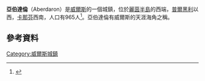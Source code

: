 {{noteTA
| T  = zh-cn:阿贝达隆; zh-tw:亞伯達倫
| 1  = zh-cn:阿贝达隆; zh-tw:亞伯達倫
}} 

{{Infobox UK place
|country = Wales
|latitude = 52.808
|longitude = -4.710
|official_name = Aberdaron
|welsh_name =
|population = 965
|population_ref = ''(2011)''
|static_image_name = Aberdaeron general view, Wales crop.jpg
|static_image_caption = 
|static_image_alt = <!-- see [[WP:ALT|WP:ALT]] -->
|unitary_wales = [[格溫內斯|格溫內斯]]
|lieutenancy_wales = [[格溫內斯|格溫內斯]]
|constituency_welsh_assembly = [[Dwyfor_Meirionnydd_(Assembly_constituency)|Dwyfor Meirionnydd]]
|constituency_westminster = [[德威弗爾-梅里奧尼斯_(英國國會選區)|德威弗爾-梅里奧尼斯]]
|community_wales = Aberdaron
|postcode_district = LL53
|postcode_area = LL
|post_town = PWLLHELI
|dial_code = 01758
|os_grid_reference = SH173268
|cardiff_distance =
}}
'''亞伯達倫'''（Aberdaron）是[[威爾斯|威爾斯]]的一個城鎮，位於[[麗茵半島|麗茵半島]]的西端，[[普爾黑利|普爾黑利]]以西{{convert|14.8|mi|km}}，[[卡那芬|卡那芬]]西南{{convert|33.5|mi|km}}，人口有965人<ref name="population">{{cite web|url=http://www.neighbourhood.statistics.gov.uk/dissemination/viewFullDataset.do?instanceSelection=03070&productId=779&$ph=60_61&datasetInstanceId=3070&startColumn=1&numberOfColumns=8&containerAreaId=790560|title=Census 2001: Parish Headcounts: Gwynedd|publisher=Office for National Statistics|accessdate=16 August 2009|deadurl=yes|archiveurl=https://web.archive.org/web/20100922091920/http://www.neighbourhood.statistics.gov.uk/dissemination/viewFullDataset.do?instanceSelection=03070&productId=779&$ph=60_61&datasetInstanceId=3070&startColumn=1&numberOfColumns=8&containerAreaId=790560|archivedate=2010年9月22日}}</ref>。亞伯達倫有威爾斯的天涯海角之稱。
==參考資料==
{{Reflist}}
[[Category:威爾斯城鎮|Category:威爾斯城鎮]]